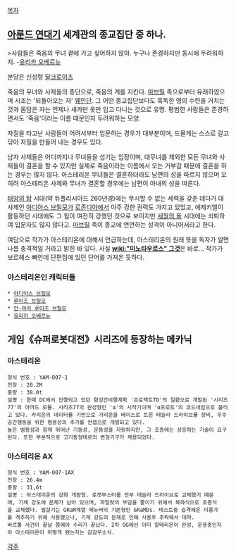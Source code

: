 [[목차]]

== [[아룬드 연대기]] 세계관의 종교집단 중 하나. ==
>사람들은 죽음의 무녀 곁에 가고 싶어하지 않아. 누구나 존경하지만 동시에 두려워하지. -[[유리카 오베르뉴]]

본당은 신성령 [[달크로이츠]]

죽음의 무녀와 사제들의 종단으로, 죽음의 계를 지킨다. [[마브릴]] 족으로부터 유래하였으며 시조는 '되돌아오는 자' [[웨인단]]. 그 어떤 종교집단보다도 혹독한 영의 수련을 거치는 것과 몸담은 자는 언제나 새카만 옷만 입고 다니는 것으로 유명. 평범한 사람들은 존경하면서도 '죽음'이라는 이름 때문인지 두려워하는 모양.

자질을 타고난 사람들이 어려서부터 입문하는 경우가 대부분이며, 드물게는 스스로 갈고 닦아 자질을 만들어 내는 경우도 있다. 

남자 사제들은 어디까지나 무녀들을 섬기는 입장이며, 대무녀를 제외한 모든 무녀와 사제들이 결혼을 할 수 있지만 실제로 죽음이라는 이름에서 오는 거부감 때문에 결혼을 하는 경우는 많지 않다. 아스테리온 무녀들은 결혼하더라도 남편의 성을 따르지 않으며 오히려 아스테리온 사제와 무녀가 결혼할 경우에는 남편이 아내의 성을 따른다.

[[태양의 탑]] 시대(약 듀플리시아드 260년경)에는 무시할 수 없는 세력을 갖춘 데다가 대사제인 [[아디아스 브릴모]]가 [[로존디아]]에서 아주 강한 권력도 가지고 있었고, 에제키엘이 활동하던 시대에도 그 힘이 여전히 강했던 것으로 보이지만 [[세월의 돌]] 시대에는 쇠퇴하여 입문자도 많지 않다고. [[마브릴]] 족이 종교에 연연하는 성격이 아니어서라고 한다. 

여담으로 작가가 아스테리온에 대해서 언급하는데, 아스테리온의 원래 뜻을 독자가 알면 나름 충격적일 거라고 밝힌 바 있다. 사실 '''[[wiki:"미노타우로스" 그것]]'''은 바로... 작가가 보르헤스 빠인데 단편집에 있던 단어를 가져온 듯하다.

=== 아스테리온인 캐릭터들 ===
 * [[아디아스 브릴모]]
 * [[루이즈 브릴모]]
 * [[안-마리 루이즈 브릴모]]
 * [[유리카 오베르뉴]]

== 게임《슈퍼로봇대전》시리즈에 등장하는 메카닉 ==

=== 아스테리온 ===
 형식 번호 : YAM-007-1
 전장 : 20.2M
 중량 : 38.0t
 설명 : 한때 DC에서 진행되고 있던 항성간비행계획 '프로젝트TD'의 일환으로 개발된 '시리즈77'의 아머드 모듈. 시리즈77의 완성형인 'α'의 시작기이며 'α프로토'의 코드네임으로 불리고 있다. 카리온의 데이터를 기반으로 가리온을 베이스로 트윈 테슬라 드라이브를 장비, 우주공간행동을 위한 범용성의 추가를 컨셉으로 개발되고 있다.
 높은 범용성과 함께 뛰어난 기동성, 운동성을 자랑하지만, 그 조종에는 상응하는 기술이 요구된다. 또한 부분적으로 고기동형태로의 변형기구가 채용되었다.

=== 아스테리온 AX ===
 형식 번호 : YAM-007-1AX
 전장 : 26.4m
 중량 : 31,6t
 설명 : 아스테리온의 강화 개량형. 로켓부스터를 전부 테슬라 드라이브로 교체했기 때문에, 기체 강도에 문제가 남아 있으며, 파일럿의 부담을 줄이기 위해서 복좌식으로 조종석을 교체했다. 필살기는 GRaM계열 매뉴버의 기본형인 GRaMDs. 테스트중 습격해온 미롱가를 격추하기 위해 사용했으나, 기체 강도의 문제로 인해 사용후 추락해서 대파.
 바르톨 사건이 끝날 쯤에야 수리가 끝났다. 2차 OG에선 이미 알테리온이 완성, 운용중인지라 아스테리온이 어떻게 됐는지는 감감무소식.


[[각주]]
